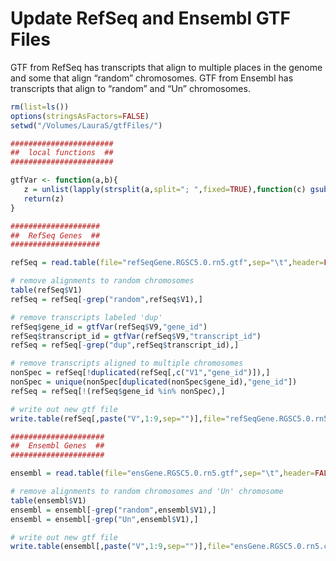 Update RefSeq and Ensembl GTF Files
=======================
GTF from RefSeq has transcripts that align to multiple places in the genome and some that align "random" chromosomes.
GTF from Ensembl has transcripts that align to "random" and "Un" chromosomes.


```r
rm(list=ls())
options(stringsAsFactors=FALSE)
setwd("/Volumes/LauraS/gtfFiles/")

#######################
##  local functions  ##
#######################

gtfVar <- function(a,b){
   z = unlist(lapply(strsplit(a,split="; ",fixed=TRUE),function(c) gsub(" ","",gsub(b,"",c[grep(b,c)]))))
   return(z)
}

####################
##  RefSeq Genes  ##
####################

refSeq = read.table(file="refSeqGene.RGSC5.0.rn5.gtf",sep="\t",header=FALSE)

# remove alignments to random chromosomes
table(refSeq$V1)
refSeq = refSeq[-grep("random",refSeq$V1),]

# remove transcripts labeled 'dup'
refSeq$gene_id = gtfVar(refSeq$V9,"gene_id")
refSeq$transcript_id = gtfVar(refSeq$V9,"transcript_id")
refSeq = refSeq[-grep("dup",refSeq$transcript_id),]

# remove transcripts aligned to multiple chromosomes
nonSpec = refSeq[!duplicated(refSeq[,c("V1","gene_id")]),]
nonSpec = unique(nonSpec[duplicated(nonSpec$gene_id),"gene_id"])
refSeq = refSeq[!(refSeq$gene_id %in% nonSpec),]

# write out new gtf file
write.table(refSeq[,paste("V",1:9,sep="")],file="refSeqGene.RGSC5.0.rn5.cleaned.gtf",sep="\t",row.names=FALSE,col.names=FALSE,quote=FALSE)

#####################
##  Ensembl Genes  ##
#####################

ensembl = read.table(file="ensGene.RGSC5.0.rn5.gtf",sep="\t",header=FALSE)

# remove alignments to random chromosomes and 'Un' chromosome
table(ensembl$V1)
ensembl = ensembl[-grep("random",ensembl$V1),]
ensembl = ensembl[-grep("Un",ensembl$V1),]

# write out new gtf file
write.table(ensembl[,paste("V",1:9,sep="")],file="ensGene.RGSC5.0.rn5.cleaned.gtf",sep="\t",row.names=FALSE,col.names=FALSE,quote=FALSE)

```

